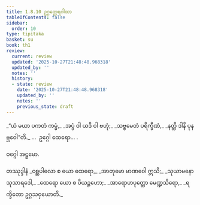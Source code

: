 ```yaml
---
title: 1.8.10 ဥဂ္ဂတ္ထေရဂါထာ
tableOfContents: false
sidebar:
  order: 10
type: tipitaka
basket: su
book: th1
review:
  current: review
  updated: '2025-10-27T21:48:48.968318'
  updated_by: ''
  notes: ''
  history:
  - state: review
    date: '2025-10-27T21:48:48.968318'
    updated_by: ''
    notes: ''
    previous_state: draft
---
```



<ReviewStatus review={frontmatter.review} showDetails={true} />

<HypothesisAnnotation frontmatter={frontmatter} />

<DynamicBreadcrumb />

<Division number="80" book="th1" e="ch" v="19" p="237">

<Paragraph number="179" type="verses" book="th1">
_“ယံ မယာ ပကတံ ကမ္မံ,_  
_အပ္ပံ ဝါ ယဒိ ဝါ ဗဟုံ;_  
_သဗ္ဗမေတံ ပရိက္ခီဏံ,_  
_နတ္ထိ ဒါနိ ပုနဗ္ဘဝေါ”တိ._  


</Paragraph>
</Division>

<Paragraph number="180" type="center" book="th1">
…  ဥဂ္ဂေါ ထေရော… .

  
ဝဂ္ဂေါ အဋ္ဌမော.



</Paragraph>

<Paragraph number="181" type="center" book="th1">
တဿုဒ္ဒါနံ


</Paragraph>

<Paragraph number="182" type="verses" book="th1">
_ဝစ္ဆပါလော စ ယော ထေရော,_  
_အာတုမော မာဏဝေါ ဣသိ;_  
_သုယာမနော သုသာရဒေါ,_  
_ထေရော ယော စ ပိယဉ္ဇဟော;_  
_အာရောဟပုတ္တော မေဏ္ဍသိရော,_  
_ရက္ခိတော ဥဂ္ဂသဝှယောတိ._
</Paragraph>